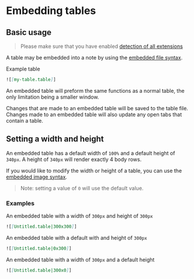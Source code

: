 # Embedding tables

## Basic usage

> Please make sure that you have enabled [detection of all extensions](../getting-started/quick-start#linking-table-files)

A table may be embedded into a note by using the [embedded file syntax](https://help.obsidian.md/Linking+notes+and+files/Embedding+files).

Example table

```markdown
![[my-table.table]]
```

An embedded table will preform the same functions as a normal table, the only limitation being a smaller window.

Changes that are made to an embedded table will be saved to the table file. Changes made to an embedded table will also update any open tabs that contain a table.

## Setting a width and height

An embedded table has a default width of `100%` and a default height of `340px`. A height of `340px` will render exactly 4 body rows.

If you would like to modify the width or height of a table, you can use the [embedded image syntax](https://help.obsidian.md/Linking+notes+and+files/Embedding+files#Embed+an+image+in+a+note).

> Note: setting a value of `0` will use the default value.

### Examples

An embedded table with a width of `300px` and height of `300px`

```markdown
![[Untitled.table|300x300]]
```

An embedded table with a default with and height of `300px`

```markdown
![[Untitled.table|0x300]]
```

An embedded table with a width of `300px` and a default height

```markdown
![[Untitled.table|300x0]]
```
